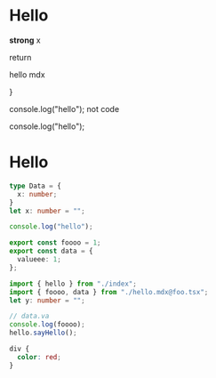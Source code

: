 # Hello

**strong** x



  return <div>
    hello mdx
  </div>
}

console.log("hello"); not code

console.log("hello");

# Hello

```ts:foo.ts
type Data = {
  x: number;
}
let x: number = "";

console.log("hello");

export const foooo = 1;
export const data = {
  valueee: 1;
};
```

```ts:xxx.ts
import { hello } from "./index";
import { foooo, data } from "./hello.mdx@foo.tsx";
let y: number = "";

// data.va
console.log(foooo);
hello.sayHello();

```

```css
div {
  color: red;
}
```
